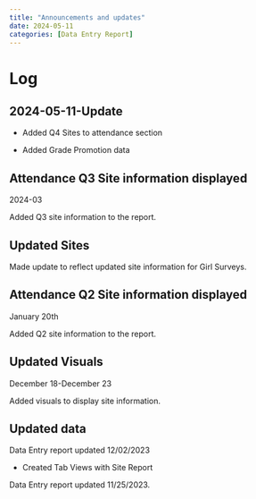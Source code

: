 ```yaml
---
title: "Announcements and updates"
date: 2024-05-11
categories: [Data Entry Report]
---
```


# Log

::: callout-note
## 2024-05-11-Update

-   Added Q4 Sites to attendance section

-   Added Grade Promotion data
:::

::: callout-note
# Attendance Q3 Site information displayed

2024-03

Added Q3 site information to the report.
:::

::: callout-note
## Updated Sites

Made update to reflect updated site information for Girl Surveys.
:::

::: callout-note
## Attendance Q2 Site information displayed

January 20th

Added Q2 site information to the report.
:::

::: callout-note
# Updated Visuals

December 18-December 23

Added visuals to display site information.
:::

::: callout-note
## Updated data

Data Entry report updated 12/02/2023

-   Created Tab Views with Site Report

Data Entry report updated 11/25/2023.
:::
